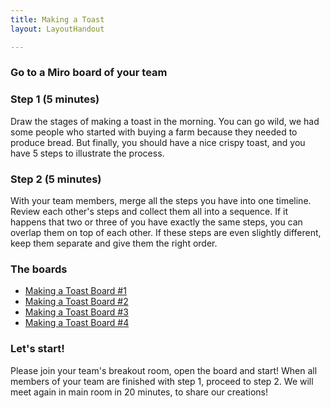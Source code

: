 ```yaml
---
title: Making a Toast
layout: LayoutHandout

---
```



###  Go to a Miro board of your team

### Step 1 (5 minutes)

Draw the stages of making a toast in the morning. You can go wild, we had some people who started with buying a farm because they needed to produce bread. But finally, you should have a nice crispy toast, and you have 5 steps to illustrate the process.

### Step 2 (5 minutes)

With your team members, merge all the steps you have into one timeline. Review each other's steps and collect them all into a sequence. If it happens that two or three of you have exactly the same steps, you can overlap them on top of each other. If these steps are even slightly different, keep them separate and give them the right order.

### The boards

* [Making a Toast Board #1](https://miro.com/app/board/uXjVOf06nUU=/?invite_link_id=339494056316)
* [Making a Toast Board #2](https://miro.com/app/board/uXjVOf06nSQ=/?invite_link_id=818024285832)
* [Making a Toast Board #3](https://miro.com/app/board/uXjVOf06neE=/?invite_link_id=678181567330)
* [Making a Toast Board #4](https://miro.com/app/board/uXjVOf06nao=/?invite_link_id=760793008608)

### Let's start!

Please join your team's breakout room, open the board and start! When all members of your team are finished with step 1, proceed to step 2. We will meet again in main room in 20 minutes, to share our creations!